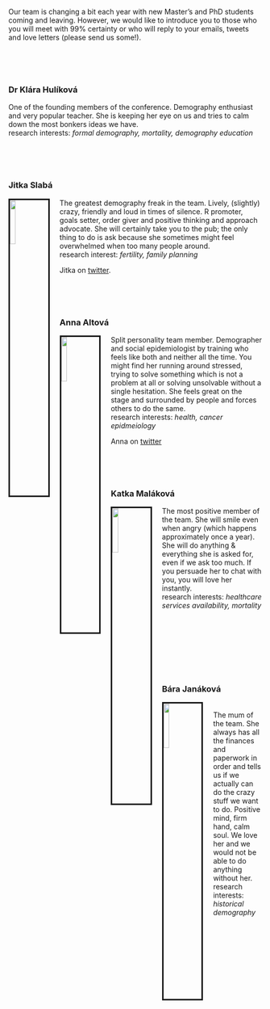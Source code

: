 Our team is changing a bit each year with new Master's and PhD students coming and leaving. However, we would like to introduce you to those who you will meet with 99% certainty or who will reply to your emails, tweets and love letters (please send us some!).  
 
<p>&nbsp;</p>
<p>&nbsp;</p>
### Dr Klára Hulíková
One of the founding members of the conference. Demography enthusiast and very popular teacher. 
She is keeping her eye on us and tries to calm down the most bonkers ideas we have.  
research interests: *formal demography, mortality, demography education*

<p>&nbsp;</p>
<p>&nbsp;</p>  
### Jitka Slabá  
  
<img src="images/jitka.png" style="width:15%; border:3px solid; margin-right: 20px" align="left">
The greatest demography freak in the team. Lively, (slightly) crazy, friendly and loud in times of silence. 
R promoter, goals setter, order giver and positive thinking and approach advocate. 
She will certainly take you to the pub; the only thing to do is ask because she sometimes might feel overwhelmed when too many people around.  
research interest: *fertility, family planning*

Jitka on [twitter](https://twitter.com/sljitka).
 
<p>&nbsp;</p>
<p>&nbsp;</p>
### Anna Altová  
  
<img src="images/anca.png" style="width:15%; border:3px solid; margin-right: 20px" align="left">
Split personality team member. Demographer and social epidemiologist by training who feels like both and neither all the time. 
You might find her running around stressed, trying to solve something which is not a problem at all or solving unsolvable without a single hesitation. 
She feels great on the stage and surrounded by people and forces others to do the same.   
research interests: *health, cancer epidmeiology*

Anna on [twitter](https://twitter.com/boruvka_a)

<p>&nbsp;</p>
<p>&nbsp;</p>
### Katka Maláková

<img src="images/kacenka.png" style="width:15%; border:3px solid; margin-right: 20px" align="left">
The most positive member of the team. She will smile even when angry (which happens approximately once a year). 
She will do anything & everything she is asked for, even if we ask too much. 
If you persuade her to chat with you, you will love her instantly.  
research interests: *healthcare services availability, mortality*  

<p>&nbsp;</p> 
<p>&nbsp;</p> 
<p>&nbsp;</p> 
<p>&nbsp;</p> 
### Bára Janáková  
  
<img src="images/bara.png" style="width:15%; border:3px solid; margin-right: 20px" align="left">  
The mum of the team. She always has all the finances and paperwork in order and tells us if we actually can do the crazy stuff we want to do. 
Positive mind, firm hand, calm soul. 
We love her and we would not be able to do anything without her.  
research interests: *historical demography*